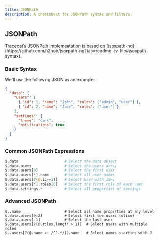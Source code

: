 ```yaml
---
title: JSONPath
description: A cheatsheet for JSONPath syntax and filters.
---
```


## JSONPath

<Note>
  Tracecat's JSONPath implementation is based on [jsonpath-ng](https://github.com/h2non/jsonpath-ng?tab=readme-ov-file#jsonpath-syntax).
</Note>

### Basic Syntax

We'll use the following JSON as an example:

```json
{
  "data": {
    "users": [
      { "id": 1, "name": "John", "roles": ["admin", "user"] },
      { "id": 2, "name": "Jane", "roles": ["user"] }
    ],
    "settings": {
      "theme": "dark",
      "notifications": true
    }
  }
}
```

### Common JSONPath Expressions

```php
$.data                     # Select the data object
$.data.users               # Select the users array
$.data.users[0]            # Select the first user
$.data.users[*].name       # Select all user names
$.data.users[?(@.id==1)]   # Select user with id=1
$.data.users[*].roles[0]   # Select the first role of each user
$.data.settings.*          # Select all properties of settings
```

### Advanced JSONPath

```
$..name                    # Select all name properties at any level
$.data.users[0:2]          # Select first two users (slice)
$.data.users[-1]           # Select the last user
$.data.users[?(@.roles.length > 1)]  # Select users with multiple roles
$..users[?(@.name =~ /^J.*/)].name   # Select names starting with J
```
